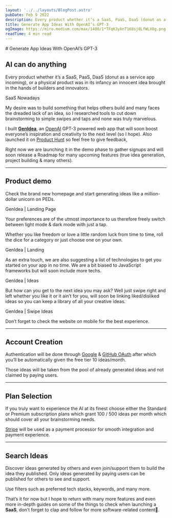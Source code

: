 ```yaml
---
layout: '../../layouts/BlogPost.astro'
pubDate: Feb 9 2022
description: Every product whether it’s a SaaS, PaaS, DaaS (donut as a service app incoming), or a physical product was in its infancy an innocent idea brought in the hands of builders and innovators. My desire…
title: Generate App Ideas With OpenAI’s GPT-3
ogImage: https://miro.medium.com/max/1400/1*TFqK3yknT168sj0LfWLX8g.png
readTime: 4 min read
---
```



<BlogImage src="https://miro.medium.com/max/1400/1*TFqK3yknT168sj0LfWLX8g.png" />
# Generate App Ideas With OpenAI’s GPT-3

## AI can do anything

Every product whether it’s a SaaS, PaaS, DaaS (donut as a service app incoming), or a physical product was in its infancy an innocent idea brought in the hands of builders and innovators.

<BlogImage src="https://miro.medium.com/max/1400/0*HFR0faos1koLARdu.jpg">
  SaaS Nowadays
</BlogImage>

My desire was to build something that helps others build and many faces the dreaded lack of an idea, so I researched tools to cut down brainstorming to simple swipes and taps and none was truly marvelous.

I built [**GenIdea**](https://www.producthunt.com/posts/genidea), an [OpenAI](https://openai.com/) GPT-3 powered web app that will soon boost everyone’s inspiration and creativity to the next level (so I hope). Also launched it on [Product Hunt](https://www.producthunt.com/posts/genidea) so feel free to give feedback,

Right now we are launching it in the demo phase to gather signups and will soon release a Roadmap for many upcoming features (true idea generation, project building & many others).

<hr />

## Product demo

Check the brand new homepage and start generating ideas like a million-dollar unicorn on PEDs.

<BlogImage src="https://miro.medium.com/max/1400/1*N0yby2ykI3JV3h34oDe-XQ.png">
  GenIdea | Landing Page
</BlogImage>

Your preferences are of the utmost importance to us therefore freely switch between light mode & dark mode with just a tap.

Whether you like freedom or love a little random luck from time to time, roll the dice for a category or just choose one on your own.

<BlogImage src="https://miro.medium.com/max/1400/1*N0yby2ykI3JV3h34oDe-XQ.png">
  GenIdea | Landing
</BlogImage>

As an extra touch, we are also suggesting a list of technologies to get you started on your app in no time. We are a bit biased to JavaScript frameworks but will soon include more techs.

<BlogImage src="https://miro.medium.com/max/1400/1*OfE27To-Jk6V9S5DcxXBcw.png">
  GenIdea | Ideas
</BlogImage>

But how can you get to the next idea you may ask? Well just swipe right and left whether you like it or it ain’t for you, will soon be linking liked/disliked ideas so you can keep a library of all your creative ideas.

<BlogImage src="https://miro.medium.com/max/1400/1*WaMyBYBtrQq0GSsQ8mFsOA.png">
  GenIdea | Swipe Ideas
</BlogImage>

Don’t forget to check the website on mobile for the best experience.

<hr />

## Account Creation

Authentication will be done through [Google](https://developers.google.com/identity/protocols/oauth2) & [GitHub OAuth](https://docs.github.com/en/developers/apps/building-oauth-apps/authorizing-oauth-apps) after which you’ll be automatically given the free tier 10 ideas/month.

Those ideas will be taken from the pool of already generated ideas and not claimed by paying users.

<hr />

## Plan Selection

If you truly want to experience the AI at its finest choose either the Standard or Premium subscription plans which grant 100 / 500 ideas per month which should cover all your brainstorming needs.

[Stripe](https://stripe.com/) will be used as a payment processor for smooth integration and payment experience.

<hr />

## Search Ideas

Discover ideas generated by others and even join/support them to build the idea they published. Only ideas generated by paying users can be published for others to see and support.

Use filters such as preferred tech stacks, keywords, and many more.

That’s it for now but I hope to return with many more features and even more in-depth guides on some of the things to check when launching a **SaaS**, don’t forget to clap and follow for more software-related content🚀.

